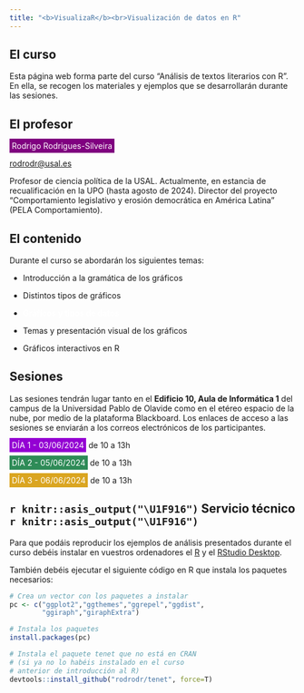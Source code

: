 ```yaml
---
title: "<b>VisualizaR</b><br>Visualización de datos en R"
---
```




## El curso



Esta página web forma parte del curso "Análisis de textos literarios con R". En ella, se recogen los materiales y ejemplos que se desarrollarán durante las sesiones.


## El profesor


<span style="background-color:purple;color:white;padding:4px;">Rodrigo Rodrigues-Silveira </span> 

[rodrodr@usal.es](mailto:rodrodr@usal.es)

Profesor de ciencia política de la USAL. Actualmente, en estancia de recualificación en la UPO (hasta agosto de 2024). Director del proyecto "Comportamiento legislativo y erosión democrática en América Latina" (PELA Comportamiento).

## El contenido

Durante el curso se abordarán los siguientes temas:

- Introducción a la <span style="background: url(https://s2.svgbox.net/pen-brushes.svg?ic=brush-1&color=orange);">gramática de los gráficos</span>

- Distintos <span style="background: url(https://s2.svgbox.net/pen-brushes.svg?ic=brush-2&color=pink);">tipos de gráficos</span> 

- <span style="background: url(https://s2.svgbox.net/pen-brushes.svg?ic=brush-3&color=purple);color:white"><b>Gráficos y tipos de datos</b></span>

- Temas y <span style="background: url(https://s2.svgbox.net/pen-brushes.svg?ic=brush-5&color=gold);">presentación visual</span> de los gráficos 

- <span style="background: url(https://s2.svgbox.net/pen-brushes.svg?ic=brush-4&color=skyblue);">Gráficos interactivos</span> en R



## Sesiones

Las sesiones tendrán lugar tanto en el **Edificio 10, Aula de Informática 1** del campus de la Universidad Pablo de Olavide como en el etéreo espacio de la nube, por medio de la plataforma Blackboard. Los enlaces de acceso a las sesiones se enviarán a los correos electrónicos de los participantes.


<span style="background-color:darkviolet;color:white;padding:4px;">DÍA 1 - 03/06/2024</span> de 10 a 13h


<span style="background-color:seagreen;color:white;padding:4px; ">DÍA 2 - 05/06/2024</span> de 10 a 13h

<span style="background-color:goldenrod;color:white;padding:4px; ">DÍA 3 - 06/06/2024</span> de 10 a 13h


## `r knitr::asis_output("\U1F916")` Servicio técnico `r knitr::asis_output("\U1F916")`	

Para que podáis reproducir los ejemplos de análisis presentados durante el curso debéis instalar en vuestros ordenadores el [R](https://cran.r-project.org/) y el [RStudio Desktop](https://posit.co/downloads/).

También debéis ejecutar el siguiente código en R que instala los paquetes necesarios:

```r

# Crea un vector con los paquetes a instalar
pc <- c("ggplot2","ggthemes","ggrepel","ggdist",
        "ggiraph","giraphExtra")

# Instala los paquetes
install.packages(pc)

# Instala el paquete tenet que no está en CRAN
# (si ya no lo habéis instalado en el curso 
# anterior de introducción al R)
devtools::install_github("rodrodr/tenet", force=T)

```

